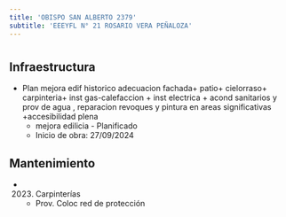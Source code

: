 ```yaml
---
title: 'OBISPO SAN ALBERTO 2379'
subtitle: 'EEEYFL N° 21 ROSARIO VERA PEÑALOZA'
---
```


#
## Infraestructura

* Plan mejora edif historico adecuacion fachada+ patio+ cielorraso+ carpinteria+ inst gas-calefaccion + inst electrica + acond sanitarios y prov de agua , reparacion revoques y pintura en areas significativas +accesibilidad plena 
    + mejora edilicia - Planificado 
    + Inicio de obra: 27/09/2024 






## Mantenimiento

*  (2023) Carpinterías 
    + Prov. Coloc  red de protección



